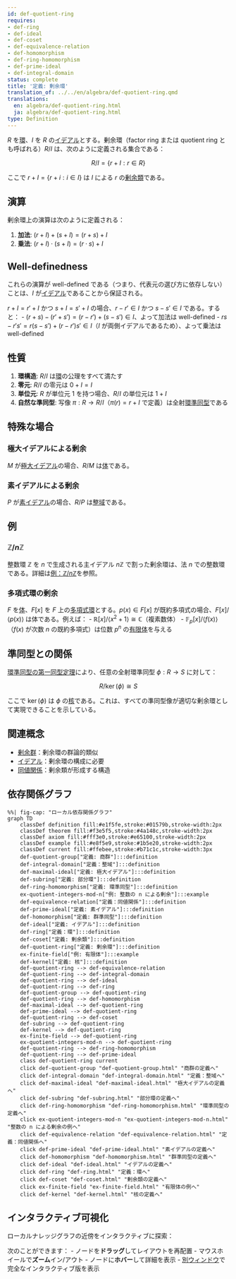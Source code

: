 ```yaml
---
id: def-quotient-ring
requires:
- def-ring
- def-ideal
- def-coset
- def-equivalence-relation
- def-homomorphism
- def-ring-homomorphism
- def-prime-ideal
- def-integral-domain
status: complete
title: '定義: 剰余環'
translation_of: ../../en/algebra/def-quotient-ring.qmd
translations:
  en: algebra/def-quotient-ring.html
  ja: algebra/def-quotient-ring.html
type: Definition
---
```


$R$ を[環](def-ring.qmd)、$I$ を $R$ の[イデアル](def-ideal.qmd)とする。剰余環（factor ring または quotient ring とも呼ばれる）$R/I$ は、次のように定義される集合である：

$$R/I = \{r + I : r \in R\}$$

ここで $r + I = \{r + i : i \in I\}$ は $I$ による $r$ の[剰余類](def-coset.qmd)である。

## 演算

剰余環上の演算は次のように定義される：

1. **加法**: $(r + I) + (s + I) = (r + s) + I$
2. **乗法**: $(r + I) \cdot (s + I) = (r \cdot s) + I$

## Well-definedness

これらの演算が well-defined である（つまり、代表元の選び方に依存しない）ことは、$I$ が[イデアル](def-ideal.qmd)であることから保証される。

$r + I = r' + I$ かつ $s + I = s' + I$ の場合、$r - r' \in I$ かつ $s - s' \in I$ である。すると：
- $(r + s) - (r' + s') = (r - r') + (s - s') \in I$、よって加法は well-defined
- $rs - r's' = r(s - s') + (r - r')s' \in I$（$I$ が両側イデアルであるため）、よって乗法は well-defined

## 性質

1. **環構造**: $R/I$ は[環](def-ring.qmd)の公理をすべて満たす
2. **零元**: $R/I$ の零元は $0 + I = I$
3. **単位元**: $R$ が単位元 $1$ を持つ場合、$R/I$ の単位元は $1 + I$
4. **自然な準同型**: 写像 $\pi: R \to R/I$（$\pi(r) = r + I$ で定義）は全射[環準同型](def-homomorphism.qmd)である

## 特殊な場合

### 極大イデアルによる剰余
$M$ が[極大イデアル](def-maximal-ideal.qmd)の場合、$R/M$ は[体](def-field.qmd)である。

### 素イデアルによる剰余
$P$ が[素イデアル](def-prime-ideal.qmd)の場合、$R/P$ は[整域](def-integral-domain.qmd)である。

## 例

### $\mathbb{Z}/n\mathbb{Z}$
整数環 $\mathbb{Z}$ を $n$ で生成される主イデアル $n\mathbb{Z}$ で割った剰余環は、法 $n$ での整数環である。詳細は[例：$\mathbb{Z}/n\mathbb{Z}$](ex-quotient-integers-mod-n.qmd)を参照。

### 多項式環の剰余
$F$ を[体](def-field.qmd)、$F[x]$ を $F$ 上の[多項式環](def-polynomial-ring.qmd)とする。$p(x) \in F[x]$ が既約多項式の場合、$F[x]/\langle p(x) \rangle$ は体である。例えば：
- $\mathbb{R}[x]/\langle x^2 + 1 \rangle \cong \mathbb{C}$（複素数体）
- $\mathbb{F}_p[x]/\langle f(x) \rangle$（$f(x)$ が次数 $n$ の既約多項式）は位数 $p^n$ の[有限体](ex-finite-field.qmd)を与える

## 準同型との関係

[環準同型の第一同型定理](thm-first-isomorphism.qmd)により、任意の全射環準同型 $\phi: R \to S$ に対して：

$$R/\ker(\phi) \cong S$$

ここで $\ker(\phi)$ は $\phi$ の[核](def-kernel.qmd)である。これは、すべての準同型像が適切な剰余環として実現できることを示している。

## 関連概念

- [剰余群](def-quotient-group.qmd)：剰余環の群論的類似
- [イデアル](def-ideal.qmd)：剰余環の構成に必要
- [同値関係](../logic-set-theory/def-equivalence-relation.qmd)：剰余類が形成する構造

## 依存関係グラフ

```mermaid
%%| fig-cap: "ローカル依存関係グラフ"
graph TD
    classDef definition fill:#e1f5fe,stroke:#01579b,stroke-width:2px
    classDef theorem fill:#f3e5f5,stroke:#4a148c,stroke-width:2px
    classDef axiom fill:#fff3e0,stroke:#e65100,stroke-width:2px
    classDef example fill:#e8f5e9,stroke:#1b5e20,stroke-width:2px
    classDef current fill:#ffebee,stroke:#b71c1c,stroke-width:3px
    def-quotient-group["定義: 商群"]:::definition
    def-integral-domain["定義：整域"]:::definition
    def-maximal-ideal["定義: 極大イデアル"]:::definition
    def-subring["定義: 部分環"]:::definition
    def-ring-homomorphism["定義: 環準同型"]:::definition
    ex-quotient-integers-mod-n["例: 整数の n による剰余"]:::example
    def-equivalence-relation["定義：同値関係"]:::definition
    def-prime-ideal["定義: 素イデアル"]:::definition
    def-homomorphism["定義: 群準同型"]:::definition
    def-ideal["定義: イデアル"]:::definition
    def-ring["定義：環"]:::definition
    def-coset["定義: 剰余類"]:::definition
    def-quotient-ring["定義: 剰余環"]:::definition
    ex-finite-field["例: 有限体"]:::example
    def-kernel["定義: 核"]:::definition
    def-quotient-ring --> def-equivalence-relation
    def-quotient-ring --> def-integral-domain
    def-quotient-ring --> def-ideal
    def-quotient-ring --> def-ring
    def-quotient-group --> def-quotient-ring
    def-quotient-ring --> def-homomorphism
    def-maximal-ideal --> def-quotient-ring
    def-prime-ideal --> def-quotient-ring
    def-quotient-ring --> def-coset
    def-subring --> def-quotient-ring
    def-kernel --> def-quotient-ring
    ex-finite-field --> def-quotient-ring
    ex-quotient-integers-mod-n --> def-quotient-ring
    def-quotient-ring --> def-ring-homomorphism
    def-quotient-ring --> def-prime-ideal
    class def-quotient-ring current
    click def-quotient-group "def-quotient-group.html" "商群の定義へ"
    click def-integral-domain "def-integral-domain.html" "定義：整域へ"
    click def-maximal-ideal "def-maximal-ideal.html" "極大イデアルの定義へ"
    click def-subring "def-subring.html" "部分環の定義へ"
    click def-ring-homomorphism "def-ring-homomorphism.html" "環準同型の定義へ"
    click ex-quotient-integers-mod-n "ex-quotient-integers-mod-n.html" "整数の n による剰余の例へ"
    click def-equivalence-relation "def-equivalence-relation.html" "定義：同値関係へ"
    click def-prime-ideal "def-prime-ideal.html" "素イデアルの定義へ"
    click def-homomorphism "def-homomorphism.html" "群準同型の定義へ"
    click def-ideal "def-ideal.html" "イデアルの定義へ"
    click def-ring "def-ring.html" "定義：環へ"
    click def-coset "def-coset.html" "剰余類の定義へ"
    click ex-finite-field "ex-finite-field.html" "有限体の例へ"
    click def-kernel "def-kernel.html" "核の定義へ"
```

## インタラクティブ可視化

ローカルナレッジグラフの近傍をインタラクティブに探索：

::: {.graph-viz data-id="def-quotient-ring" data-width="700" data-height="500"}
:::

次のことができます：
- ノードを**ドラッグ**してレイアウトを再配置
- マウスホイールで**ズーム**イン/アウト
- ノードに**ホバー**して詳細を表示
- [別ウィンドウ](../../output/interactive/ja/def-quotient-ring.html){target="_blank"}で完全なインタラクティブ版を表示
